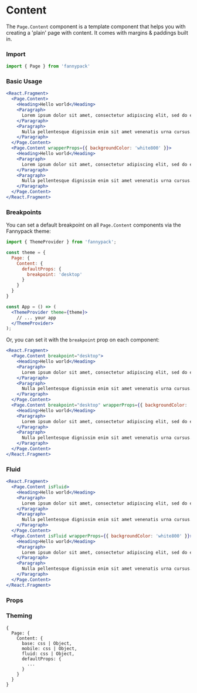 
# Content

The `Page.Content` component is a template component that helps you with creating a 'plain' page with content. It comes with margins & paddings built in.

### Import

```js
import { Page } from 'fannypack'
```

### Basic Usage


```.jsx
<React.Fragment>
  <Page.Content>
    <Heading>Hello world</Heading>
    <Paragraph>
      Lorem ipsum dolor sit amet, consectetur adipiscing elit, sed do eiusmod tempor incididunt ut labore et dolore magna aliqua. Arcu bibendum at varius vel. Volutpat sed cras ornare arcu dui. Faucibus scelerisque eleifend donec pretium vulputate sapien nec. Faucibus pulvinar elementum integer enim neque volutpat. Cum sociis natoque penatibus et magnis dis parturient montes. Maecenas accumsan lacus vel facilisis. Mauris pellentesque pulvinar pellentesque habitant morbi tristique senectus. Gravida cum sociis natoque penatibus et magnis dis parturient montes. Massa sapien faucibus et molestie ac feugiat sed lectus vestibulum. Nisi est sit amet facilisis magna etiam tempor. Eget nulla facilisi etiam dignissim diam quis enim lobortis scelerisque.
    </Paragraph>
    <Paragraph>
      Nulla pellentesque dignissim enim sit amet venenatis urna cursus. Nibh mauris cursus mattis molestie a. Imperdiet massa tincidunt nunc pulvinar sapien et ligula ullamcorper. Id eu nisl nunc mi. Senectus et netus et malesuada. Pharetra sit amet aliquam id diam maecenas. Non diam phasellus vestibulum lorem sed risus. Ac odio tempor orci dapibus ultrices in iaculis nunc sed. Mauris sit amet massa vitae. Ultrices eros in cursus turpis. Pharetra pharetra massa massa ultricies. Quam adipiscing vitae proin sagittis nisl rhoncus mattis rhoncus urna. Tempor orci dapibus ultrices in. Mi tempus imperdiet nulla malesuada pellentesque elit eget.
    </Paragraph>
  </Page.Content>
  <Page.Content wrapperProps={{ backgroundColor: 'white800' }}>
    <Heading>Hello world</Heading>
    <Paragraph>
      Lorem ipsum dolor sit amet, consectetur adipiscing elit, sed do eiusmod tempor incididunt ut labore et dolore magna aliqua. Arcu bibendum at varius vel. Volutpat sed cras ornare arcu dui. Faucibus scelerisque eleifend donec pretium vulputate sapien nec. Faucibus pulvinar elementum integer enim neque volutpat. Cum sociis natoque penatibus et magnis dis parturient montes. Maecenas accumsan lacus vel facilisis. Mauris pellentesque pulvinar pellentesque habitant morbi tristique senectus. Gravida cum sociis natoque penatibus et magnis dis parturient montes. Massa sapien faucibus et molestie ac feugiat sed lectus vestibulum. Nisi est sit amet facilisis magna etiam tempor. Eget nulla facilisi etiam dignissim diam quis enim lobortis scelerisque.
    </Paragraph>
    <Paragraph>
      Nulla pellentesque dignissim enim sit amet venenatis urna cursus. Nibh mauris cursus mattis molestie a. Imperdiet massa tincidunt nunc pulvinar sapien et ligula ullamcorper. Id eu nisl nunc mi. Senectus et netus et malesuada. Pharetra sit amet aliquam id diam maecenas. Non diam phasellus vestibulum lorem sed risus. Ac odio tempor orci dapibus ultrices in iaculis nunc sed. Mauris sit amet massa vitae. Ultrices eros in cursus turpis. Pharetra pharetra massa massa ultricies. Quam adipiscing vitae proin sagittis nisl rhoncus mattis rhoncus urna. Tempor orci dapibus ultrices in. Mi tempus imperdiet nulla malesuada pellentesque elit eget.
    </Paragraph>
  </Page.Content>
</React.Fragment>
```

### Breakpoints

You can set a default breakpoint on all `Page.Content` components via the Fannypack theme:

```jsx
import { ThemeProvider } from 'fannypack';

const theme = {
  Page: {
    Content: {
      defaultProps: {
        breakpoint: 'desktop'
      }
    }
  }
}

const App = () => (
  <ThemeProvider theme={theme}>
    // ... your app
  </ThemeProvider>
);
```

Or, you can set it with the `breakpoint` prop on each component:

```.jsx
<React.Fragment>
  <Page.Content breakpoint="desktop">
    <Heading>Hello world</Heading>
    <Paragraph>
      Lorem ipsum dolor sit amet, consectetur adipiscing elit, sed do eiusmod tempor incididunt ut labore et dolore magna aliqua. Arcu bibendum at varius vel. Volutpat sed cras ornare arcu dui. Faucibus scelerisque eleifend donec pretium vulputate sapien nec. Faucibus pulvinar elementum integer enim neque volutpat. Cum sociis natoque penatibus et magnis dis parturient montes. Maecenas accumsan lacus vel facilisis. Mauris pellentesque pulvinar pellentesque habitant morbi tristique senectus. Gravida cum sociis natoque penatibus et magnis dis parturient montes. Massa sapien faucibus et molestie ac feugiat sed lectus vestibulum. Nisi est sit amet facilisis magna etiam tempor. Eget nulla facilisi etiam dignissim diam quis enim lobortis scelerisque.
    </Paragraph>
    <Paragraph>
      Nulla pellentesque dignissim enim sit amet venenatis urna cursus. Nibh mauris cursus mattis molestie a. Imperdiet massa tincidunt nunc pulvinar sapien et ligula ullamcorper. Id eu nisl nunc mi. Senectus et netus et malesuada. Pharetra sit amet aliquam id diam maecenas. Non diam phasellus vestibulum lorem sed risus. Ac odio tempor orci dapibus ultrices in iaculis nunc sed. Mauris sit amet massa vitae. Ultrices eros in cursus turpis. Pharetra pharetra massa massa ultricies. Quam adipiscing vitae proin sagittis nisl rhoncus mattis rhoncus urna. Tempor orci dapibus ultrices in. Mi tempus imperdiet nulla malesuada pellentesque elit eget.
    </Paragraph>
  </Page.Content>
  <Page.Content breakpoint="desktop" wrapperProps={{ backgroundColor: 'white800' }}>
    <Heading>Hello world</Heading>
    <Paragraph>
      Lorem ipsum dolor sit amet, consectetur adipiscing elit, sed do eiusmod tempor incididunt ut labore et dolore magna aliqua. Arcu bibendum at varius vel. Volutpat sed cras ornare arcu dui. Faucibus scelerisque eleifend donec pretium vulputate sapien nec. Faucibus pulvinar elementum integer enim neque volutpat. Cum sociis natoque penatibus et magnis dis parturient montes. Maecenas accumsan lacus vel facilisis. Mauris pellentesque pulvinar pellentesque habitant morbi tristique senectus. Gravida cum sociis natoque penatibus et magnis dis parturient montes. Massa sapien faucibus et molestie ac feugiat sed lectus vestibulum. Nisi est sit amet facilisis magna etiam tempor. Eget nulla facilisi etiam dignissim diam quis enim lobortis scelerisque.
    </Paragraph>
    <Paragraph>
      Nulla pellentesque dignissim enim sit amet venenatis urna cursus. Nibh mauris cursus mattis molestie a. Imperdiet massa tincidunt nunc pulvinar sapien et ligula ullamcorper. Id eu nisl nunc mi. Senectus et netus et malesuada. Pharetra sit amet aliquam id diam maecenas. Non diam phasellus vestibulum lorem sed risus. Ac odio tempor orci dapibus ultrices in iaculis nunc sed. Mauris sit amet massa vitae. Ultrices eros in cursus turpis. Pharetra pharetra massa massa ultricies. Quam adipiscing vitae proin sagittis nisl rhoncus mattis rhoncus urna. Tempor orci dapibus ultrices in. Mi tempus imperdiet nulla malesuada pellentesque elit eget.
    </Paragraph>
  </Page.Content>
</React.Fragment>
```

### Fluid

```.jsx
<React.Fragment>
  <Page.Content isFluid>
    <Heading>Hello world</Heading>
    <Paragraph>
      Lorem ipsum dolor sit amet, consectetur adipiscing elit, sed do eiusmod tempor incididunt ut labore et dolore magna aliqua. Arcu bibendum at varius vel. Volutpat sed cras ornare arcu dui. Faucibus scelerisque eleifend donec pretium vulputate sapien nec. Faucibus pulvinar elementum integer enim neque volutpat. Cum sociis natoque penatibus et magnis dis parturient montes. Maecenas accumsan lacus vel facilisis. Mauris pellentesque pulvinar pellentesque habitant morbi tristique senectus. Gravida cum sociis natoque penatibus et magnis dis parturient montes. Massa sapien faucibus et molestie ac feugiat sed lectus vestibulum. Nisi est sit amet facilisis magna etiam tempor. Eget nulla facilisi etiam dignissim diam quis enim lobortis scelerisque.
    </Paragraph>
    <Paragraph>
      Nulla pellentesque dignissim enim sit amet venenatis urna cursus. Nibh mauris cursus mattis molestie a. Imperdiet massa tincidunt nunc pulvinar sapien et ligula ullamcorper. Id eu nisl nunc mi. Senectus et netus et malesuada. Pharetra sit amet aliquam id diam maecenas. Non diam phasellus vestibulum lorem sed risus. Ac odio tempor orci dapibus ultrices in iaculis nunc sed. Mauris sit amet massa vitae. Ultrices eros in cursus turpis. Pharetra pharetra massa massa ultricies. Quam adipiscing vitae proin sagittis nisl rhoncus mattis rhoncus urna. Tempor orci dapibus ultrices in. Mi tempus imperdiet nulla malesuada pellentesque elit eget.
    </Paragraph>
  </Page.Content>
  <Page.Content isFluid wrapperProps={{ backgroundColor: 'white800' }}>
    <Heading>Hello world</Heading>
    <Paragraph>
      Lorem ipsum dolor sit amet, consectetur adipiscing elit, sed do eiusmod tempor incididunt ut labore et dolore magna aliqua. Arcu bibendum at varius vel. Volutpat sed cras ornare arcu dui. Faucibus scelerisque eleifend donec pretium vulputate sapien nec. Faucibus pulvinar elementum integer enim neque volutpat. Cum sociis natoque penatibus et magnis dis parturient montes. Maecenas accumsan lacus vel facilisis. Mauris pellentesque pulvinar pellentesque habitant morbi tristique senectus. Gravida cum sociis natoque penatibus et magnis dis parturient montes. Massa sapien faucibus et molestie ac feugiat sed lectus vestibulum. Nisi est sit amet facilisis magna etiam tempor. Eget nulla facilisi etiam dignissim diam quis enim lobortis scelerisque.
    </Paragraph>
    <Paragraph>
      Nulla pellentesque dignissim enim sit amet venenatis urna cursus. Nibh mauris cursus mattis molestie a. Imperdiet massa tincidunt nunc pulvinar sapien et ligula ullamcorper. Id eu nisl nunc mi. Senectus et netus et malesuada. Pharetra sit amet aliquam id diam maecenas. Non diam phasellus vestibulum lorem sed risus. Ac odio tempor orci dapibus ultrices in iaculis nunc sed. Mauris sit amet massa vitae. Ultrices eros in cursus turpis. Pharetra pharetra massa massa ultricies. Quam adipiscing vitae proin sagittis nisl rhoncus mattis rhoncus urna. Tempor orci dapibus ultrices in. Mi tempus imperdiet nulla malesuada pellentesque elit eget.
    </Paragraph>
  </Page.Content>
</React.Fragment>
```

### Props

<PropsTable component={PageContent} />

### Theming

```
{
  Page: {
    Content: {
      base: css | Object,
      mobile: css | Object,
      fluid: css | Object,
      defaultProps: {
        ...
      }
    }
  }
}
```
